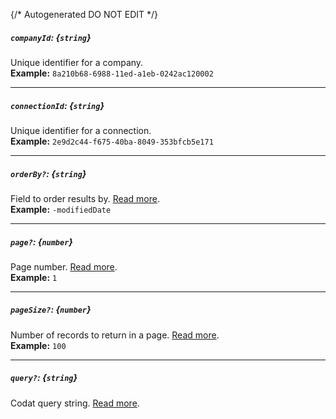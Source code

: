 {/* Autogenerated DO NOT EDIT  */}
##### `companyId`: *{`string`}*
Unique identifier for a company.
<br/>
**Example:** `8a210b68-6988-11ed-a1eb-0242ac120002`

---
##### `connectionId`: *{`string`}*
Unique identifier for a connection.
<br/>
**Example:** `2e9d2c44-f675-40ba-8049-353bfcb5e171`

---
##### `orderBy?`: *{`string`}*
Field to order results by. [Read more](https://docs.codat.io/using\-the\-api/ordering\-results).
<br/>
**Example:** `-modifiedDate`

---
##### `page?`: *{`number`}*
Page number. [Read more](https://docs.codat.io/using\-the\-api/paging).
<br/>
**Example:** `1`

---
##### `pageSize?`: *{`number`}*
Number of records to return in a page. [Read more](https://docs.codat.io/using\-the\-api/paging).
<br/>
**Example:** `100`

---
##### `query?`: *{`string`}*
Codat query string. [Read more](https://docs.codat.io/using\-the\-api/querying).

